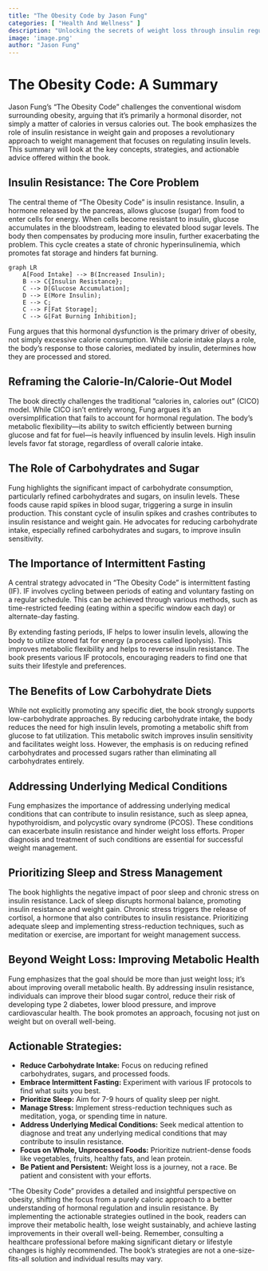 ```yaml
---
title: "The Obesity Code by Jason Fung"
categories: [ "Health And Wellness" ]
description: "Unlocking the secrets of weight loss through insulin regulation"
image: 'image.png'
author: "Jason Fung"
---
```

# The Obesity Code: A Summary

Jason Fung's "The Obesity Code" challenges the conventional wisdom surrounding obesity, arguing that it's primarily a hormonal disorder, not simply a matter of calories in versus calories out.  The book emphasizes the role of insulin resistance in weight gain and proposes a revolutionary approach to weight management that focuses on regulating insulin levels.  This summary will look at the key concepts, strategies, and actionable advice offered within the book.


## Insulin Resistance: The Core Problem

The central theme of "The Obesity Code" is insulin resistance.  Insulin, a hormone released by the pancreas, allows glucose (sugar) from food to enter cells for energy.  When cells become resistant to insulin, glucose accumulates in the bloodstream, leading to elevated blood sugar levels. The body then compensates by producing more insulin, further exacerbating the problem. This cycle creates a state of chronic hyperinsulinemia, which promotes fat storage and hinders fat burning.

```mermaid
graph LR
    A[Food Intake] --> B(Increased Insulin);
    B --> C{Insulin Resistance};
    C --> D[Glucose Accumulation];
    D --> E(More Insulin);
    E --> C;
    C --> F[Fat Storage];
    C --> G[Fat Burning Inhibition];
```

Fung argues that this hormonal dysfunction is the primary driver of obesity, not simply excessive calorie consumption. While calorie intake plays a role, the body's response to those calories, mediated by insulin, determines how they are processed and stored.


## Reframing the Calorie-In/Calorie-Out Model

The book directly challenges the traditional "calories in, calories out" (CICO) model. While CICO isn't entirely wrong, Fung argues it's an oversimplification that fails to account for hormonal regulation.  The body's metabolic flexibility—its ability to switch efficiently between burning glucose and fat for fuel—is heavily influenced by insulin levels.  High insulin levels favor fat storage, regardless of overall calorie intake.


## The Role of Carbohydrates and Sugar

Fung highlights the significant impact of carbohydrate consumption, particularly refined carbohydrates and sugars, on insulin levels. These foods cause rapid spikes in blood sugar, triggering a surge in insulin production.  This constant cycle of insulin spikes and crashes contributes to insulin resistance and weight gain.  He advocates for reducing carbohydrate intake, especially refined carbohydrates and sugars, to improve insulin sensitivity.


##  The Importance of Intermittent Fasting

A central strategy advocated in "The Obesity Code" is intermittent fasting (IF). IF involves cycling between periods of eating and voluntary fasting on a regular schedule. This can be achieved through various methods, such as time-restricted feeding (eating within a specific window each day) or alternate-day fasting.

By extending fasting periods, IF helps to lower insulin levels, allowing the body to utilize stored fat for energy (a process called lipolysis).  This improves metabolic flexibility and helps to reverse insulin resistance.  The book presents various IF protocols, encouraging readers to find one that suits their lifestyle and preferences.


##  The Benefits of Low Carbohydrate Diets

While not explicitly promoting any specific diet, the book strongly supports low-carbohydrate approaches. By reducing carbohydrate intake, the body reduces the need for high insulin levels, promoting a metabolic shift from glucose to fat utilization. This metabolic switch improves insulin sensitivity and facilitates weight loss.  However, the emphasis is on reducing refined carbohydrates and processed sugars rather than eliminating all carbohydrates entirely.


##  Addressing Underlying Medical Conditions

Fung emphasizes the importance of addressing underlying medical conditions that can contribute to insulin resistance, such as sleep apnea, hypothyroidism, and polycystic ovary syndrome (PCOS).  These conditions can exacerbate insulin resistance and hinder weight loss efforts.  Proper diagnosis and treatment of such conditions are essential for successful weight management.


##  Prioritizing Sleep and Stress Management

The book highlights the negative impact of poor sleep and chronic stress on insulin resistance.  Lack of sleep disrupts hormonal balance, promoting insulin resistance and weight gain.  Chronic stress triggers the release of cortisol, a hormone that also contributes to insulin resistance.  Prioritizing adequate sleep and implementing stress-reduction techniques, such as meditation or exercise, are important for weight management success.


##  Beyond Weight Loss: Improving Metabolic Health

Fung emphasizes that the goal should be more than just weight loss; it's about improving overall metabolic health.  By addressing insulin resistance, individuals can improve their blood sugar control, reduce their risk of developing type 2 diabetes, lower blood pressure, and improve cardiovascular health.  The book promotes an approach, focusing not just on weight but on overall well-being.


## Actionable Strategies:

* **Reduce Carbohydrate Intake:** Focus on reducing refined carbohydrates, sugars, and processed foods.
* **Embrace Intermittent Fasting:** Experiment with various IF protocols to find what suits you best.
* **Prioritize Sleep:** Aim for 7-9 hours of quality sleep per night.
* **Manage Stress:** Implement stress-reduction techniques such as meditation, yoga, or spending time in nature.
* **Address Underlying Medical Conditions:** Seek medical attention to diagnose and treat any underlying medical conditions that may contribute to insulin resistance.
* **Focus on Whole, Unprocessed Foods:** Prioritize nutrient-dense foods like vegetables, fruits, healthy fats, and lean protein.
* **Be Patient and Persistent:** Weight loss is a journey, not a race.  Be patient and consistent with your efforts.



"The Obesity Code" provides a detailed and insightful perspective on obesity, shifting the focus from a purely caloric approach to a better understanding of hormonal regulation and insulin resistance. By implementing the actionable strategies outlined in the book, readers can improve their metabolic health, lose weight sustainably, and achieve lasting improvements in their overall well-being. Remember, consulting a healthcare professional before making significant dietary or lifestyle changes is highly recommended. The book's strategies are not a one-size-fits-all solution and individual results may vary.

